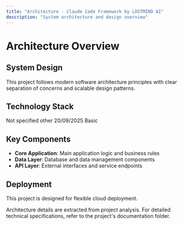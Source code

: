 ```yaml
---
title: "Architecture - Claude Code Framework by LOSTMIND AI"
description: "System architecture and design overview"
---
```


# Architecture Overview

## System Design

This project follows modern software architecture principles with clear separation of concerns and scalable design patterns.

## Technology Stack

<CardGroup cols={2}>
  <Card title="Framework" icon="layer-group">
    Not specified
  </Card>
  <Card title="Category" icon="tags">
    other
  </Card>
  <Card title="Last Updated" icon="clock">
    20/09/2025
  </Card>
  <Card title="Documentation" icon="book">
    Basic
  </Card>
</CardGroup>

## Key Components

- **Core Application**: Main application logic and business rules
- **Data Layer**: Database and data management components
- **API Layer**: External interfaces and service endpoints


## Deployment

This project is designed for flexible cloud deployment.

<Note>
Architecture details are extracted from project analysis. For detailed technical specifications, refer to the project's documentation folder.
</Note>